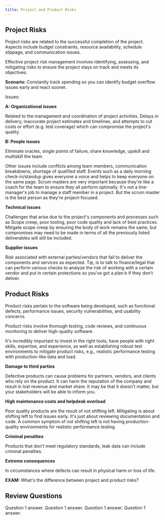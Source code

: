 ```yaml
---
title: Project and Product Risks
---
```



## Project Risks

Project risks are related to the successful completion of the project. Aspects include budget constraints, resource availability, schedule slippage, and communication issues.

Effective project risk management involves identifying, assessing, and mitigating risks to ensure the project stays on track and meets its objectives.

**Scenario:** Constantly track spending so you can identify budget overflow issues early and react sooner.

Issues:

**A: Organizational issues**

Related to the management and coordination of project activities. Delays in delivery, inaccurate project estimates and timelines, and attempts to cut costs or effort (e.g. test coverage) which can compromise the project's quality.

**B: People issues**

Eliminate oracles, single points of failure, share knowledge, upskill and multiskill the team

Other issues include conflicts among team members, communication breakdowns, shortage of qualified staff. Events such as a daily morning check-in/standup gives everyone a voice and helps to keep everyone on the same page. Scrum masters are very important because they're like a coach for the team to ensure they all perform optimally. It's not a line-manager's job to manage a staff member in a project. But the scrum master is the best person as they're project-focused.

**Technical issues**

Challenges that arise due to the project's components and processes such as Scope creep, poor tooling, poor code quality and lack of best practices. Mitigate scope creep by ensuring the body of work remains the same, but compromises may need to be made in terms of all the previously listed deliverables will still be included.

**Supplier issues**

Risk associated with external parties/vendors that fail to deliver the components and services as expected. Tip, is to talk to finance/legal that can perform various checks to analyze the risk of working with a certain vendor and put in certain protections so you've got a plan b if they don't deliver.

## Product Risks

Product risks pertain to the software being developed, such as functional defects, performance issues, security vulnerabilities, and usability concerns.

Product risks involve thorough testing, code reviews, and continuous monitoring to deliver high-quality software.

It's incredibly important to invest in the right tools, have people with right skills, expertise, and experience, as well as establishing robust test environments to mitigate product risks, e.g., realistic performance testing with production-like data and load.

**Damage to third parties**

Defective products can cause problems for partners, vendors, and clients who rely on the product. It can harm the reputation of the company and result in lost revenue and market share. It may be that it doesn't matter, but your stakeholders will be able to inform you.

**High maintenance costs and helpdesk overload**

Poor quality products are the result of not shifting left. Mitigating is about shifting left to find issues early. It's just about reviewing documentation and code. A common symptom of not shifting left is not having production-quality environments for realistic performance testing.

**Criminal penalties**

Products that don't meet regulatory standards, leak data can include criminal penalties.

**Extreme consequences**

In circumstances where defects can result in physical harm or loss of life.

**EXAM:** What's the difference between project and product risks?

## Review Questions

<FAQList title="FAQs">
  <FAQ title="What are examples or organizational issues?">
    Question 1 answer.
  </FAQ>
</FAQList>

<FAQList title="FAQs">
  <FAQ title="What are examples or organizational issues?">
    Question 1 answer.
  </FAQ>
</FAQList>

<FAQList title="FAQs">
  <FAQ title="What are examples or technical issues?">
    Question 1 answer.
  </FAQ>
</FAQList>

<FAQList title="FAQs">
  <FAQ title="What are examples or supplier issues?">
    Question 1 answer.
  </FAQ>
</FAQList>